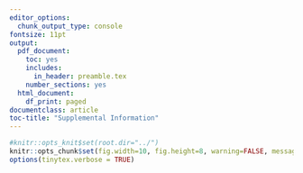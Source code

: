 ```yaml
---
editor_options:
  chunk_output_type: console
fontsize: 11pt
output:
  pdf_document:
    toc: yes
    includes:
      in_header: preamble.tex
    number_sections: yes
  html_document:
    df_print: paged
documentclass: article
toc-title: "Supplemental Information"
---
```


```r
#knitr::opts_knit$set(root.dir="../")
knitr::opts_chunk$set(fig.width=10, fig.height=8, warning=FALSE, message=FALSE,cache=FALSE)
options(tinytex.verbose = TRUE)
```

\pagestyle{fancy}
\fancyhead{}
\renewcommand{\headrulewidth}{0pt}
\fancyfoot{}
\fancyfoot[R]{\thepage}

\newcommand{\addsection}[3]{\addtocontents{toc}{\protect\contentsline{section}{\protect\numberline{#1}#2}{#3}{}}}
\newcommand{\addsubsection}[3]{\addtocontents{toc}{\protect\contentsline{subsection}{\protect\numberline{#1}#2}{#3}{}}}

\addsection{1}{Supplemental Figures}{2}
\addsubsection{}{Figure S1. Factors resulting in enrichment of observed variant prevalence.}{2}
\addsubsection{}{Figure S2. Parameters affecting the coefficient of detection.}{3}
\addsubsection{}{Figure S3. Validation of the binomial sampling approximation.}{4}
\addsubsection{}{Figure S4. Sample size needed for variant detection and prevalence estimation with 50\% confidence.}{5}
\addsubsection{}{Figure S5. Sample size needed for detection of a variant growing in prevalence.}{6}
\addsection{2}{Supplemental Data 1: Derivations of sample size calculation equations}{7}
\addsubsection{}{Calculating variant prevalence from an observed sample}{7}
\addsubsection{}{Sample size calculations with continuous surveillance}{9}
\addsection{3}{Supplemental Data 2: Sample size calculation worked example}{12}
\addsubsection{}{Variant-specific parameter estimation}{12}
\addsubsection{}{The coefficient of detection ratio}{13}
\addsubsection{}{Sample size calculations}{13}
\addsubsection{}{Estimating the probability of detection}{15}
\addsection{4}{Supplemental Data 3: Variant sampling workbook (.xlsx)}{}
